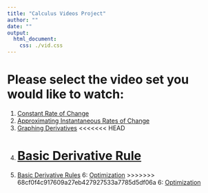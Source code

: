 ```yaml
---
title: "Calculus Videos Project"
author: ""
date: ""
output:
  html_document:
    css: ./vid.css
---
```


# Please select the video set you would like to watch:

<!-- note: do not edit this html file directly -->

1. [Constant Rate of Change](./croc)
2. [Approximating Instantaneous Rates of Change](./arociroc)
3. [Graphing Derivatives](./graphderiv)
<<<<<<< HEAD
4. [Basic Derivative Rule](./derivrules)
=======
4. [Basic Derivative Rules](./derivrules)
6: [Optimization](./opt)
>>>>>>> 68cf0f4c917609a27eb427927533a7785d5df06a
<!--* [5: The Chain Rule](5)-->
6: [Optimization](./opt)
<!--* [7: Integrals from Riemann Sums](7)-->
<!--* [8: Antiderivatives](8)-->
